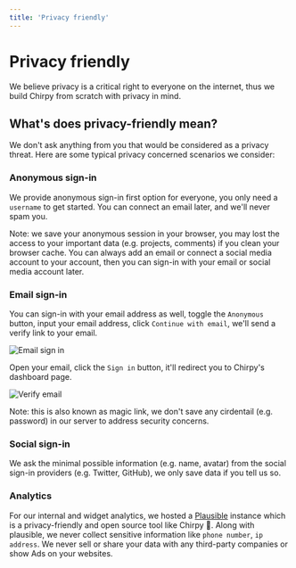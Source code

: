 ```yaml
---
title: 'Privacy friendly'
---
```


# Privacy friendly

We believe privacy is a critical right to everyone on the internet, thus we build Chirpy from scratch with privacy in mind.

## What's does privacy-friendly mean?

We don't ask anything from you that would be considered as a privacy threat. Here are some typical privacy concerned scenarios we consider:

### Anonymous sign-in

We provide anonymous sign-in first option for everyone, you only need a `username` to get started. You can connect an email later, and we'll never spam you.

Note: we save your anonymous session in your browser, you may lost the access to your important data (e.g. projects, comments) if you clean your browser cache. You can always add an email or connect a social media account to your account, then you can sign-in with your email or social media account later.

### Email sign-in

You can sign-in with your email address as well, toggle the `Anonymous` button, input your email address, click `Continue with email`, we'll send a verify link to your email.

![Email sign in](/images/docs/features/privacy-friendly/email-sign-in.png)

Open your email, click the `Sign in` button, it'll redirect you to Chirpy's dashboard page.

![Verify email](/images/docs/features/privacy-friendly/verify-email.png)

Note: this is also known as magic link, we don't save any cirdentail (e.g. password) in our server to address security concerns.

### Social sign-in

We ask the minimal possible information (e.g. name, avatar) from the social sign-in providers (e.g. Twitter, GitHub), we only save data if you tell us so.

### Analytics

For our internal and widget analytics, we hosted a [Plausible](https://github.com/plausible/analytics) instance which is a privacy-friendly and open source tool like Chirpy 🥳. Along with plausible, we never collect sensitive information like `phone number`, `ip address`. We never sell or share your data with any third-party companies or show Ads on your websites.
